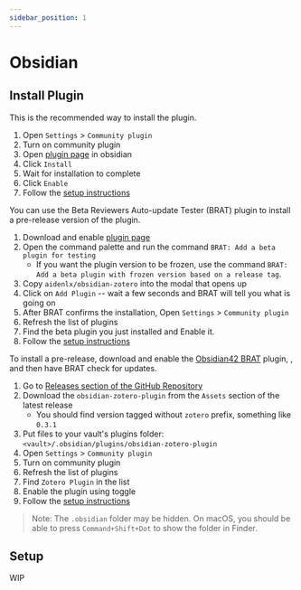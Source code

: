 ```yaml
---
sidebar_position: 1
---
```


# Obsidian


## Install Plugin

<Tabs>
  <TabItem value="obsidian" label="via Obsidian">
    <ObAvailable />

This is the recommended way to install the plugin.

1. Open `Settings` > `Community plugin`
2. Turn on community plugin
3. Open [plugin page](https://obsidian.md/plugins?id=obsidian-zotero-plugin) in obsidian
4. Click `Install`
5. Wait for installation to complete
6. Click `Enable`
7. Follow the [setup instructions](#setup)


  </TabItem>
  <TabItem value="brat" label="via BRAT" default>
    <BRATAvailable />

You can use the Beta Reviewers Auto-update Tester (BRAT) plugin to install a pre-release version of the plugin.

1. Download and enable [plugin page](https://obsidian.md/plugins?id=obsidian42-brat)
2. Open the command palette and run the command `BRAT: Add a beta plugin for testing`
    - If you want the plugin version to be frozen, use the command `BRAT: Add a beta plugin with frozen version based on a release tag`.
3. Copy `aidenlx/obsidian-zotero` into the modal that opens up
4. Click on `Add Plugin` -- wait a few seconds and BRAT will tell you what is going on
5. After BRAT confirms the installation, Open `Settings` > `Community plugin`
6. Refresh the list of plugins
7. Find the beta plugin you just installed and Enable it.
8. Follow the [setup instructions](#setup)

To install a pre-release, download and enable the [Obsidian42 BRAT](https://github.com/TfTHacker/obsidian42-brat) plugin, , and then have BRAT check for updates.

  </TabItem>
  <TabItem value="manual" label="Manual Install">

1. Go to [Releases section of the GitHub Repository](https://github.com/aidenlx/obsidian-zotero/releases)
2. Download the `obsidian-zotero-plugin` from the `Assets` section of the latest release
    - You should find version tagged without `zotero` prefix, something like `0.3.1`
3. Put files to your vault's plugins folder: `<vault>/.obsidian/plugins/obsidian-zotero-plugin`
5. Open `Settings` > `Community plugin`
6. Turn on community plugin
4. Refresh the list of plugins
7. Find `Zotero Plugin` in the list
8. Enable the plugin using toggle
9. Follow the [setup instructions](#setup)

> Note: The `.obsidian` folder may be hidden. On macOS, you should be able to press `Command+Shift+Dot` to show the folder in Finder.

  </TabItem>
</Tabs>

## Setup

WIP

